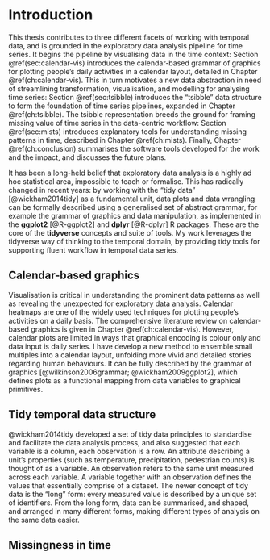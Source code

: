 # Introduction {#ch:intro}

This thesis contributes to three different facets of working with temporal data, and is grounded in the exploratory data analysis pipeline for time series. It begins the pipeline by visualising data in the time context: Section \@ref(sec:calendar-vis) introduces the calendar-based grammar of graphics for plotting people's daily activities in a calendar layout, detailed in Chapter \@ref(ch:calendar-vis). This in turn motivates a new data abstraction in need of streamlining transformation, visualisation, and modelling for analysing time series: Section \@ref(sec:tsibble) introduces the "tsibble" data structure to form the foundation of time series pipelines, expanded in Chapter \@ref(ch:tsibble). The tsibble representation breeds the ground for framing missing value of time series in the data-centric workflow: Section \@ref(sec:mists) introduces explanatory tools for understanding missing patterns in time, described in Chapter \@ref(ch:mists). Finally, Chapter \@ref(ch:conclusion) summarises the software tools developed for the work and the impact, and discusses the future plans.

It has been a long-held belief that exploratory data analysis is a highly ad hoc statistical area, impossible to teach or formalise. This has radically changed in recent years: by working with the "tidy data" [@wickham2014tidy] as a fundamental unit, data plots and data wrangling can be formally described using a generalised set of abstract grammar, for example the grammar of graphics and data manipulation, as implemented in the **ggplot2** [@R-ggplot2] and **dplyr** [@R-dplyr] R packages. These are the core of the **tidyverse** concepts and suite of tools. My work leverages the tidyverse way of thinking to the temporal domain, by providing tidy tools for supporting fluent workflow in temporal data series.

## Calendar-based graphics {#sec:calendar-vis}

Visualisation is critical in understanding the prominent data patterns as well as revealing the unexpected for exploratory data analysis. Calendar heatmaps are one of the widely used techniques for plotting people's activities on a daily basis. The comprehensive literature review on calendar-based graphics is given in Chapter \@ref(ch:calendar-vis). However, calendar plots are limited in ways that graphical encoding is colour only and data input is daily series. I have develop a new method to ensemble small multiples into a calendar layout, unfolding more vivid and detailed stories regarding human behaviours. It can be fully described by the grammar of graphics [@wilkinson2006grammar; @wickham2009ggplot2], which defines plots as a functional mapping from data variables to graphical primitives.

## Tidy temporal data structure {#sec:tsibble}

@wickham2014tidy developed a set of tidy data principles to standardise and facilitate the data analysis process, and also suggested that each variable is a column, each observation is a row. An attribute describing a unit's properties (such as temperature, precipitation, pedestrian counts) is thought of as a variable. An observation refers to the same unit measured across each variable. A variable together with an observation defines the values that essentially comprise of a dataset. The newer concept of tidy data is the "long" form: every measured value is described by a unique set of identifiers. From the long form, data can be summarised, and shaped, and arranged in many different forms, making different types of analysis on the same data easier.

## Missingness in time {#sec:mists}
